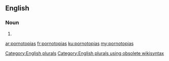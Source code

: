 ==English==

===Noun===
{{head|en}}

# {{plural of|pornotopia}}

[[Category:English plurals]][[Category:English plurals using obsolete wikisyntax]]

[[ar:pornotopias]]
[[fr:pornotopias]]
[[ku:pornotopias]]
[[my:pornotopias]]